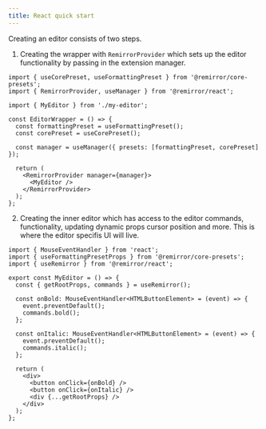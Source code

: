 ```yaml
---
title: React quick start
---
```


Creating an editor consists of two steps.

1. Creating the wrapper with `RemirrorProvider` which sets up the editor functionality by passing in
   the extension manager.

```tsx
import { useCorePreset, useFormattingPreset } from '@remirror/core-presets';
import { RemirrorProvider, useManager } from '@remirror/react';

import { MyEditor } from './my-editor';

const EditorWrapper = () => {
  const formattingPreset = useFormattingPreset();
  const corePreset = useCorePreset();

  const manager = useManager({ presets: [formattingPreset, corePreset] });

  return (
    <RemirrorProvider manager={manager}>
      <MyEditor />
    </RemirrorProvider>
  );
};
```

2. Creating the inner editor which has access to the editor commands, functionality, updating
   dynamic props cursor position and more. This is where the editor specifis UI will live.

```tsx
import { MouseEventHandler } from 'react';
import { useFormattingPresetProps } from '@remirror/core-presets';
import { useRemirror } from '@remirror/react';

export const MyEditor = () => {
  const { getRootProps, commands } = useRemirror();

  const onBold: MouseEventHandler<HTMLButtonElement> = (event) => {
    event.preventDefault();
    commands.bold();
  };

  const onItalic: MouseEventHandler<HTMLButtonElement> = (event) => {
    event.preventDefault();
    commands.italic();
  };

  return (
    <div>
      <button onClick={onBold} />
      <button onClick={onItalic} />
      <div {...getRootProps} />
    </div>
  );
};
```
